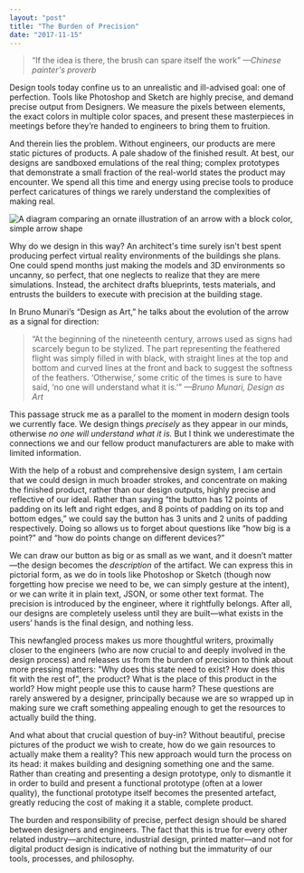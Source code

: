 ```yaml
---
layout: "post"
title: "The Burden of Precision"
date: "2017-11-15"
---
```


> “If the idea is there, the brush can spare itself the work” _—Chinese
> painter's proverb_

Design tools today confine us to an unrealistic and ill-advised goal: one of
perfection. Tools like Photoshop and Sketch are highly precise, and demand
precise output from Designers. We measure the pixels between elements, the exact
colors in multiple color spaces, and present these masterpieces in meetings
before they’re handed to engineers to bring them to fruition.

And therein lies the problem. Without engineers, our products are mere static
pictures of products. A pale shadow of the finished result. At best, our designs
are sandboxed emulations of the real thing; complex prototypes that demonstrate
a small fraction of the real-world states the product may encounter. We spend
all this time and energy using precise tools to produce perfect caricatures of
things we rarely understand the complexities of making real.

<Image
  alt="A diagram comparing an ornate illustration of an arrow with a block color, simple arrow shape"
  src="2017/11/Simplicity.png"
/>

Why do we design in this way? An architect's time surely isn't best spent
producing perfect virtual reality environments of the buildings she plans. One
could spend months just making the models and 3D environments so uncanny, so
perfect, that one neglects to realize that they are mere simulations. Instead,
the architect drafts blueprints, tests materials, and entrusts the builders to
execute with precision at the building stage.

In Bruno Munari’s “Design as Art,” he talks about the evolution of the arrow as
a signal for direction:

> “At the beginning of the nineteenth century, arrows used as signs had scarcely
> begun to be stylized. The part representing the feathered flight was simply
> filled in with black, with straight lines at the top and bottom and curved
> lines at the front and back to suggest the softness of the feathers.
> ‘Otherwise,’ some critic of the times is sure to have said, ‘no one will
> understand what it is.’” _—Bruno Munari, Design as Art_

This passage struck me as a parallel to the moment in modern design tools we
currently face. We design things _precisely_ as they appear in our minds,
otherwise _no one will understand what it is._ But I think we underestimate the
connections we and our fellow product manufacturers are able to make with
limited information.

With the help of a robust and comprehensive design system, I am certain that we
could design in much broader strokes, and concentrate on making the finished
product, rather than our design outputs, highly precise and reflective of our
ideal. Rather than saying “the button has 12 points of padding on its left and
right edges, and 8 points of padding on its top and bottom edges,” we could say
the button has 3 units and 2 units of padding respectively. Doing so allows us
to forget about questions like “how big is a point?” and “how do points change
on different devices?”

We can draw our button as big or as small as we want, and it doesn’t matter—the
design becomes the _description_ of the artifact. We can express this in
pictorial form, as we do in tools like Photoshop or Sketch (though now
forgetting how precise we need to be, we can simply gesture at the intent), or
we can write it in plain text, JSON, or some other text format. The precision is
introduced by the engineer, where it rightfully belongs. After all, our designs
are completely useless until they are built—what exists in the users’ hands is
the final design, and nothing less.

This newfangled process makes us more thoughtful writers, proximally closer to
the engineers (who are now crucial to and deeply involved in the design process)
and releases us from the burden of precision to think about more pressing
matters: "Why does this state need to exist? How does this fit with the rest
of", the product? What is the place of this product in the world? How might
people use this to cause harm? These questions are rarely answered by a
designer, principally because we are so wrapped up in making sure we craft
something appealing enough to get the resources to actually build the thing.

And what about that crucial question of buy-in? Without beautiful, precise
pictures of the product we wish to create, how do we gain resources to actually
make them a reality? This new approach would turn the process on its head: it
makes building and designing something one and the same. Rather than creating
and presenting a design prototype, only to dismantle it in order to build and
present a functional prototype (often at a lower quality), the functional
prototype itself becomes the presented artefact, greatly reducing the cost of
making it a stable, complete product.

The burden and responsibility of precise, perfect design should be shared
between designers and engineers. The fact that this is true for every other
related industry—architecture, industrial design, printed matter—and not for
digital product design is indicative of nothing but the immaturity of our tools,
processes, and philosophy.
